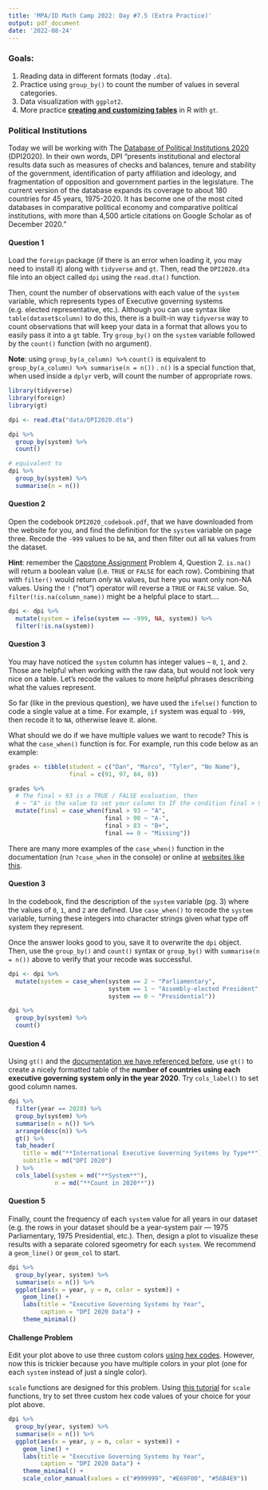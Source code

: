 ```yaml
---
title: 'MPA/ID Math Camp 2022: Day #7.5 (Extra Practice)'
output: pdf_document
date: '2022-08-24'
---
```


### Goals:

1.  Reading data in different formats (today `.dta`).
2.  Practice using `group_by()` to count the number of values in several categories.
3.  Data visualization with `ggplot2`.
4.  More practice [**creating and customizing tables**]{.underline} in R with `gt`.

### Political Institutions

Today we will be working with The [Database of Political Institutions 2020](https://www.iadb.org/en/research-and-data/dpi2020) (DPI2020). In their own words, DPI "presents institutional and electoral results data such as measures of checks and balances, tenure and stability of the government, identification of party affiliation and ideology, and fragmentation of opposition and government parties in the legislature. The current version of the database expands its coverage to about 180 countries for 45 years, 1975-2020. It has become one of the most cited databases in comparative political economy and comparative political institutions, with more than 4,500 article citations on Google Scholar as of December 2020."

#### Question 1

Load the `foreign` package (if there is an error when loading it, you may need to install it) along with `tidyverse` and `gt`. Then, read the `DPI2020.dta` file into an object called `dpi` using the `read.dta()` function.

Then, count the number of observations with each value of the `system` variable, which represents types of Executive governing systems (e.g. elected representative, etc.). Although you can use syntax like `table(dataset$column)` to do this, there is a built-in way `tidyverse` way to count observations that will keep your data in a format that allows you to easily pass it into a `gt` table. Try `group_by()` on the `system` variable followed by the `count()` function (with no argument).

**Note**: using `group_by(a_column) %>%` `count()` is equivalent to `group_by(a_column) %>% summarise(n = n())` . `n()` is a special function that, when used inside a `dplyr` verb, will count the number of appropriate rows.

```r
library(tidyverse)
library(foreign)
library(gt)

dpi <- read.dta("data/DPI2020.dta")

dpi %>% 
  group_by(system) %>% 
  count()

# equivalent to
dpi %>% 
  group_by(system) %>% 
  summarise(n = n())
```

#### Question 2

Open the codebook `DPI2020_codebook.pdf`, that we have downloaded from the website for you, and find the definition for the `system` variable on page three. Recode the `-999` values to be `NA`, and then filter out all `NA` values from the dataset.

**Hint**: remember the [Capstone Assignment](https://colab.research.google.com/drive/16Yw7bmTLxE3_lEEztBFJfCB0UM6xM-5T?authuser=1) Problem 4, Question 2. `is.na()` will return a boolean value (i.e. `TRUE` or `FALSE` for each row). Combining that with `filter()` would return *only* `NA` values, but here you want only non-NA values. Using the `!` ("not") operator will reverse a `TRUE` or `FALSE` value. So, `filter(!is.na(column_name))` might be a helpful place to start....

```r
dpi <- dpi %>% 
  mutate(system = ifelse(system == -999, NA, system)) %>% 
  filter(!is.na(system))
```

#### Question 3

You may have noticed the `system` column has integer values -- `0`, `1`, and `2`. Those are helpful when working with the raw data, but would not look very nice on a table. Let's recode the values to more helpful phrases describing what the values represent.

So far (like in the previous question), we have used the `ifelse()` function to code a single value at a time. For example, `if` system was equal to `-999`, then recode it to `NA`, otherwise leave it. alone.

What should we do if we have multiple values we want to recode? This is what the `case_when()` function is for. For example, run this code below as an example:

```r
grades <- tibble(student = c("Dan", "Marco", "Tyler", "No Name"),
                 final = c(91, 97, 84, 0))

grades %>% 
  # The final > 93 is a TRUE / FALSE evaluation, then
  # ~ "A" is the value to set your column to IF the condition final > 93 is TRUE.
  mutate(final = case_when(final > 93 ~ "A",
                           final > 90 ~ "A-",
                           final > 83 ~ "B+",
                           final == 0 ~ "Missing"))
```

There are many more examples of the `case_when()` function in the documentation (run `?case_when` in the console) or online at [websites like this](https://www.statology.org/dplyr-case_when/).

#### Question 3

In the codebook, find the description of the `system` variable (pg. 3) where the values of `0`, `1`, and `2` are defined. Use `case_when()` to recode the `system` variable, turning these integers into character strings given what type off system they represent.

Once the answer looks good to you, save it to overwrite the `dpi` object. Then, use the `group_by()` and `count()` syntax or `group_by()` with `summarise(n = n())` above to verify that your recode was successful.

```r
dpi <- dpi %>% 
  mutate(system = case_when(system == 2 ~ "Parliamentary",
                            system == 1 ~ "Assembly-elected President",
                            system == 0 ~ "Presidential"))

dpi %>% 
  group_by(system) %>% 
  count()
```

#### Question 4

Using `gt()` and the [documentation we have referenced before](https://gt.rstudio.com/articles/intro-creating-gt-tables.html), use `gt()` to create a nicely formatted table of the **number of countries using each executive governing system only in the year 2020**. Try `cols_label()` to set good column names.

```r
dpi %>% 
  filter(year == 2020) %>% 
  group_by(system) %>% 
  summarise(n = n()) %>%
  arrange(desc(n)) %>% 
  gt() %>% 
  tab_header(
    title = md("**International Executive Governing Systems by Type**"),
    subtitle = md("DPI 2020")
  ) %>% 
  cols_label(system = md("**System**"),
             n = md("**Count in 2020**"))

```

#### Question 5

Finally, count the frequency of each `system` value for all years in our dataset (e.g. the rows in your dataset should be a year-system pair --- 1975 Parliamentary, 1975 Presidential, etc.). Then, design a plot to visualize these results with a separate colored sgeometry for each `system`. We recommend a `geom_line()` or `geom_col` to start.

```r
dpi %>% 
  group_by(year, system) %>% 
  summarise(n = n()) %>% 
  ggplot(aes(x = year, y = n, color = system)) + 
    geom_line() + 
    labs(title = "Executive Governing Systems by Year",
         caption = "DPI 2020 Data") + 
    theme_minimal()
```

#### Challenge Problem

Edit your plot above to use three custom colors [using hex codes](https://htmlcolorcodes.com/). However, now this is trickier because you have multiple colors in your plot (one for each `system` instead of just a single color).

`scale` functions are designed for this problem. Using [this tutorial](http://www.sthda.com/english/wiki/ggplot2-colors-how-to-change-colors-automatically-and-manually) for `scale` functions, try to set three custom hex code values of your choice for your plot above.

```r
dpi %>% 
  group_by(year, system) %>% 
  summarise(n = n()) %>% 
  ggplot(aes(x = year, y = n, color = system)) + 
    geom_line() + 
    labs(title = "Executive Governing Systems by Year",
         caption = "DPI 2020 Data") + 
    theme_minimal() + 
    scale_color_manual(values = c("#999999", "#E69F00", "#56B4E9"))
```
